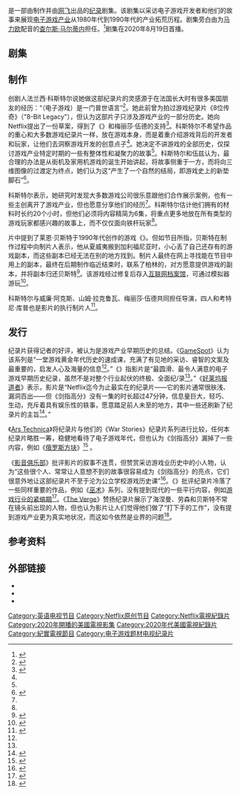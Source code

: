 {{noteTA
|G1=Games
|G2=IT
|G3=People
|1=zh-hans:剑指高分;zh-hk:爆機年代;zh-tw:高分得勝：電玩的黃金年代;
}}
{{Infobox television
| bgcolour             = 
| colour text          = 
| show_name            = 剑指高分
| original_name        = {{lang|en|''High Score ''}}
| image                = High Score title card.jpg
| genre                = {{Plainlist|
* [[纪录片|纪录片]]
}}
| creator              = 
| starring             = 
| theme_music_composer = 
| opentheme            = 
| composer             = 
| country              = 
| language             = 英语、日语
| num_seasons          = 1
| num_episodes         = 6
| list_episodes        = #剧集
| executive_producer   = {{Plainlist|
* 威廉·阿克斯（William Acks）
* 山姆·拉克鲁瓦（Sam LaCroix）
* 法兰西·科斯特尔（France Costrel）
* 梅丽莎·伍德（Melissa Wood）
* 考特尼·库普（Courtney Coupe）
}}
| producer             = 
| editor               = 
| location             = 
| cinematography       = 
| camera               = 
| runtime              = 37–47分钟
| company              = {{Plainlist|
* [[网飞|网飞]]
* {{le|Great Big Story|Great Big Story}}
}}
| distributor          = 
| network              = 网飞
| picture_format       = 
| audio_format         = 
| first_aired          = 2020年8月19日
| last_aired           = 
| website              = https://www.netflix.com/title/81019087
| website_title        = Official website
| production_website   = 
}}
{{作品名稱|name=''High Score''|hk=爆機年代|tw=高分得勝：電玩的黃金年代|cn=剑指高分|equiv-sg=cn}}是一部由{{le|Great Big Story|Great Big Story}}制作并由[[网飞|网飞]]出品的[[纪录片|纪录]]剧集。该剧集以采访电子游戏开发者和他们的故事来展现[[电子游戏产业|电子游戏产业]]从1980年代到1990年代的产业拓荒历程。剧集旁白由为[[马力欧_(角色)|马力欧]]配音的[[查尔斯·马尔蒂内|查尔斯·马尔蒂内]]担任。<ref name="gamespot review">{{cite web | url = https://www.gamespot.com/reviews/high-score-review-the-most-impressive-video-game-d/1900-6417528/ | title = High Score Review - The Most Impressive Video Game Documentary Yet | first = Steven | last = Petite | date = 2020-08-12 | accessdate = 2020-08-14 | work = GameSpot | archive-date = 2020-09-11 | archive-url = https://web.archive.org/web/20200911171803/https://www.gamespot.com/reviews/high-score-netflix-review-the-most-impressive-vide/1900-6417528/ | dead-url = no }}</ref>剧集在2020年8月19日首播。

== 剧集 ==
<onlyinclude>
{{Episode table|background = #B40000 |overall =|series =|title =|director =|writer =|airdate =|released = y|episodes =
{{Episode list
|EpisodeNumber		= 1
|EpisodeNumber2	= 1
|Title 		= 大起大落
|AltTitle 		= Boom & Bust
|DirectedBy		= 
|WrittenBy		= 
|OriginalAirDate	= {{Start date|2020|8|19}}
|ShortSummary		= 介绍[[街机|街机]]游戏及[[家用游戏机|家用游戏机]]于1970年代晚期到1980年代早期，截至[[1983年美国游戏业大萧条|1983年美国游戏业大萧条]]的{{tsl|en|Golden age of arcade video games|街机游戏黄金年代|早期发展}}。受访者包括《[[太空侵略者|太空侵略者]]》主创[[西角友宏|西角友宏]]、首届《太空侵略者》全美锦标赛冠军{{tsl|en|Rebecca Heineman|丽贝卡·海涅曼}}、{{tsl|en|General Computer Corporation|通用计算机公司}}街机游戏加速版发明者道格·麦克雷（Doug Macare）、史蒂夫·戈尔森（Steve Golson）和迈克·霍洛维兹（Mike Horowitz）、《[[吃豆人|吃豆人]]》主创[[岩谷彻|岩谷彻]]、[[雅达利|雅达利]]联合创办人[[诺兰·布什内尔|诺兰·布什内尔]]、[[Fairchild_Channel_F|Fairchild Channel F]][[ROM卡带|游戏卡带]]发明者{{tsl|en|Jerry Lawson (engineer)|杰瑞·劳森}}后裔凯伦与安德森，以及《[[E.T.外星人_(游戏)|E.T.外星人]]》开发者[[霍华德·斯科特·华沙|霍华德·斯科特·华沙]]。
|LineColor		= B40000
}}
{{Episode list
|EpisodeNumber		= 2
|EpisodeNumber2	= 2
|Title 		= 卷土重来
|AltTitle 		= Comeback Kid
|DirectedBy		= 
|WrittenBy		= 
|OriginalAirDate	= {{Start date|2020|8|19}}
|ShortSummary		= 介绍1983年大萧条后[[任天堂|任天堂]]凭借街机游戏《[[大金刚_(游戏)|大金刚]]》和[[红白机|红白机]]打入美国市场，利用1990年{{tsl|en|Nintendo World Championship|任天堂世界锦标赛}}进行宣传，推出任天堂游戏顾问（Nintendo Game Play Counselors）帮助遇到困难的玩家以及《[[任天堂力量|任天堂力量]]》的创刊。受访者包括多部[[任天堂電子遊戲系列列表|任天堂游戏]]的作曲[[田中宏和|田中宏和]]、协助推广红白机及《任天堂力量》的任天堂美国营销总监盖尔·蒂尔登（Gail Tilden）、任天堂世界锦标赛冠军杰夫·汉森（Jeff Hansen）、任天堂游戏顾问肖恩·布鲁姆（Shaun Bloom）、[[环球城市影业诉任天堂案|环球城市影业诉任天堂案]]中任天堂代表律师[[约翰·卡比|约翰·卡比]]。本集致敬了2019年去世的卡比。
|LineColor		= B40000
}}
{{Episode list
|EpisodeNumber		= 3
|EpisodeNumber2	= 3
|Title 		= 角色扮演玩家
|AltTitle 		= Role Player
|DirectedBy		= 
|WrittenBy		= 
|OriginalAirDate	= {{Start date|2020|8|19}}
|ShortSummary		= 介绍了[[冒险游戏|冒险游戏]]和[[电子角色扮演游戏|角色扮演游戏]]从最初的《[[巨洞冒险|巨洞冒险]]》等文字冒险游戏发展成《[[謎之屋|謎之屋]]》及《[[創世紀系列|创世纪]]》系列的[[冒险游戏|图像冒险游戏]]，再变成《[[最终幻想系列|最终幻想]]》系列等角色扮演游戏的历程。受访者包括《谜之屋》主创{{tsl|en|Roberta Williams|罗贝塔·威廉姆斯|罗贝塔}}和{{tsl|en|Ken Williams (game developer)|肯·威廉姆斯}}、《创世纪》主创[[理查·蓋瑞特|理查·蓋瑞特]]、《[[最终幻想_(游戏)|最终幻想]]》美工[[天野喜孝|天野喜孝]]和[[LGBT|LGBT]]题材角色扮演游戏开发者莱恩·贝斯特（Ryan Best）。
|LineColor		= B40000
}}
{{Episode list
|EpisodeNumber		= 4
|EpisodeNumber2	= 4
|Title 		= 这是一场战争
|AltTitle 		= This Is War
|DirectedBy		= 
|WrittenBy		= 
|OriginalAirDate	= {{Start date|2020|8|19}}
|ShortSummary		= 介绍了家用机战争。[[世嘉|世嘉]]利用[[Mega_Drive|世嘉创世纪]]配合《[[刺猬索尼克_(1991年游戏)|刺猬索尼克]]》和《{{tsl|en|John Madden Football (1990 video game)|勁爆美式足球 (1990年遊戲)|勁爆美式足球}}》，从销量层面在美国市场战胜人任天堂。受访者包括世嘉美国总裁{{tsl|en|Tom Kalinske|汤姆·卡林斯克}}、《索尼克》玩法设计[[安原廣和|安原廣和]]、索尼克美工[[大岛直人|大岛直人]]、1994年世嘉世界锦标赛冠军克里斯·唐（Chris Tang）、[[艺电|艺电]]创办人[[特里普·霍金斯|特里普·霍金斯]]、88版《{{tsl|en|John Madden Football (1988 video game)|勁爆美式足球 (1988年遊戲)|勁爆美式足球}}》制作人{{tsl|en|Joe Ybarra|乔·伊巴拉}}、将黑人足球引入《勁爆美式足球》的《[[Madden_NFL系列|Madden NFL]]》系列开发者{{tsl|en|Gordon Bellamy|戈登·贝拉米}}。
|LineColor		= B40000
}}
{{Episode list
|EpisodeNumber		= 5
|EpisodeNumber2	= 5
|Title 		= 开战！
|AltTitle 		= Fight!
|DirectedBy		= 
|WrittenBy		= 
|OriginalAirDate	= {{Start date|2020|8|19}}
|ShortSummary		=  介绍了《[[街頭霸王II_－世界勇士－|街頭霸王II －世界勇士－]]》和《[[真人快打_(1992年游戏)|真人快打]]》等[[格斗游戏|格斗游戏]]，两者塑造了现代[[电子竞技|电子竞技]]比赛的雏形。后来《真人快打》和《[[午夜陷阱|午夜陷阱]]》引起大量争议，引起{{tsl|en|1993 congressional hearings on video games|1993年美国国会电子游戏听证会|1993年美国国会举行听证会}}，促成[[娱乐软件分级委员会|娱乐软件分级委员会]]成立。受访者包括《街头霸王II》设计者{{tsl|en|Akira Nishitani|西谷亮}}和[[安田朗|安田朗]]、《真人快打》系列联合创始人{{tsl|en|John Tobias|约翰·托拜亚斯}}、1993年《[[街头霸王II_极速版|街头霸王II 极速版]]》冠军、中野贵博电子竞技队主理人中野贵大（Takahiro Nakano）和《午夜陷阱》主创吉姆·莱利（Jim Riley）。
|LineColor		= B40000
}}
{{Episode list
|EpisodeNumber		= 6
|EpisodeNumber2	= 6
|Title 		= 晋级
|AltTitle 		= Levelup
|DirectedBy		= 
|WrittenBy		= 
|OriginalAirDate	= {{Start date|2020|8|19}}
|ShortSummary		= 介绍1993年任天堂家用机游戏《[[星际火狐_(游戏)|星级火狐]]》及计算机正式从[[二维计算机图形|二维计算机图形]]向[[三维计算机图形|三维计算机图形]]过渡，以及[[Id_Software|Id Software]]游戏《[[毁灭战士_(1993年游戏)|毁灭战士]]》正式提出[[网络游戏|网络游戏]]概念。受访者包括《毁灭战士》主创[[约翰·罗梅洛|约翰·罗梅洛]]、《星际火狐》主创{{tsl|en|Dylan Cuthbert|迪伦·库斯伯特}} 及{{tsl|en|Giles Goddard (video game programmer)|吉尔斯·戈达德}}，以及[[诺兰·布什内尔|诺兰·布什内尔]]的最终回顾，包括《[[乓|乓]]》和《[[太空戰爭_(遊戲)|太空战争]]》的开发。
|LineColor		= B40000
}}
}}<onlyinclude>

==制作==
创剧人法兰西·科斯特尔说她做这部纪录片的灵感源于在法国长大时有很多美国朋友的经历：“（电子游戏）是一门普世语言”<ref name="ign">{{cite web | url = https://www.ign.com/articles/netflixs-high-score-exclusive-opening-credits-reveal-for-video-game-documentary | title = Netflix's ''High Score'': Exclusive Opening Credits Reveal for Video Game Documentary | first = David | last = Griffin | date = 2020-08-05 | accessdate = 2020-08-14 | work = IGN | archive-date = 2020-09-11 | archive-url = https://web.archive.org/web/20200911171804/https://www.ign.com/articles/netflixs-high-score-exclusive-opening-credits-reveal-for-video-game-documentary | dead-url = no }}</ref>。她此前曾为{{tsl|en|Great Big Story|Great Big Story}}拍过游戏纪录片《8位传奇》（"8-Bit Legacy"），但认为这部片子只涉及游戏产业的一部分历史。她向Netflix提出了一份草案，得到了《{{tsl|en|Dark Net (TV series)|暗网 (电视节目)|暗网}}》和梅丽莎·伍德的支持<ref name="fc">{{cite web | url = https://www.fastcompany.com/90540900/netflixs-high-score-is-as-immersive-and-engaging-as-the-video-games-that-inspired-it?partner=feedburner | title = Netflix’s ''High Score'' is as immersive and engaging as the video games that inspired it | first = Joe | last = Berkowitz | date = 2020-08-19 | accessdate = 2020-08-19 | work = Fast Company | archive-date = 2020-09-11 | archive-url = https://web.archive.org/web/20200911171804/https://www.fastcompany.com/90540900/netflixs-high-score-is-as-immersive-and-engaging-as-the-video-games-that-inspired-it?partner=feedburner | dead-url = no }}</ref>。科斯特尔不希望作品的重心和大多数游戏纪录片一样，放在游戏本身，而是着重介绍游戏背后的开发者和玩家，让他们去洞察游戏开发的创意点子<ref name="fc"/>。她决定不讲游戏的全部历史，仅探讨游戏产业特定时期的一些有整体性和凝聚力的故事<ref name="fc"/>。科斯特尔和伍兹认为，最合理的办法是从街机及家用机游戏的诞生开始讲起，将故事侧重于一方，而将向三维图像的过渡定为终点，她们认为这“产生了一个自然的结局，即游戏史上的新垫脚石”<ref name="venturebeat">{{cite web | url = https://venturebeat.com/2020/08/19/netflixs-high-score-tells-the-stories-of-gamings-golden-age/ | title = Netflix’s ''High Score'' tells the stories of gaming’s golden age | first = Mike | last = Minoitti | date = 2020-08-19 | accessdate = 2020-08-19 | work = Venture Beat | archive-date = 2020-09-11 | archive-url = https://web.archive.org/web/20200911171805/https://venturebeat.com/2020/08/19/netflixs-high-score-tells-the-stories-of-gamings-golden-age/ | dead-url = no }}</ref>。

科斯特尔表示，她研究时发现大多数游戏公司很乐意跟他们合作展示案例，也有一些主创离开了游戏产业，但也愿意分享他们的经历<ref name="venturebeat"/>。科斯特尔估计他们拥有的材料时长约20个小时，但他们必须将内容精简为6集，将重点更多地放在所有类型的游戏玩家都感兴趣的故事上，而不仅仅面向铁杆玩家<ref name="venturebeat"/>。

片中提到了莱恩·贝斯特于1990年代创作的游戏《{{tsl|en|GayBlade|GayBlade}}》。但如节目所指，贝斯特在制作过程中向制片人表示，他从夏威夷搬到加利福尼亚时，小心丢了自己还存有的游戏副本，而这些副本已经无法在别的地方找到。制片人最终在网上寻找能在节目中用上的副本，最终在后期制作临近结束时，联系了柏林的{{tsl|en|Schwules Museum|同性恋博物馆}}，对方愿意提供游戏的副本，并将副本归还贝斯特<ref>{{cite news |url=https://www.inverse.com/entertainment/netflix-high-score-video-game-series-preview |title=Netflix's ''High Score'' Reveals the Forgotten Heroes of Video Games |first=Eric |last=Francisco |work=Inverse |date=2020-08-19 |accessdate=2020-08-19 |archive-date=2020-09-11 |archive-url=https://web.archive.org/web/20200911171818/https://www.inverse.com/entertainment/netflix-high-score-video-game-series-preview |dead-url=no }}</ref>。该游戏经过修复后存入[[互联网档案馆|互联网档案馆]]，可通过模拟器游玩<ref>{{cite web |url=https://www.pcgamesn.com/gayblade/high-score-netflix |title=''GayBlade'', the lost RPG from Netflix’s ''High Score'', is now downloadable on Archive.org |first=Dustin |last=Bailey |date=2020-08-25 |accessdate=2020-08-25 |work=PCGamesN |archive-date=2020-08-27 |archive-url=https://web.archive.org/web/20200827105803/https://www.pcgamesn.com/gayblade/high-score-netflix |dead-url=no }}</ref>。

科斯特尔与威廉·阿克斯、山姆·拉克鲁瓦、梅丽莎·伍德共同担任导演，四人和考特尼·库普也是影片的执行制片人<ref name="slashfilm review">{{cite web |url=https://www.slashfilm.com/netflix-high-score-review/ |title=Netflix’s ''High Score'' Doc Series Recalls Video Game History and Shines a Light on Lesser Known Pioneers and Players |first=Ethan |last=Anderton |work=Slashfilm |date=2020-08-12 |accessdate=2020-08-14 |archive-date=2020-09-11 |archive-url=https://web.archive.org/web/20200911171829/https://www.slashfilm.com/netflix-high-score-review/ |dead-url=no }}</ref>。

==发行==
纪录片获得记者的好评，被认为是游戏产业早期历史的总结。《[[GameSpot|GameSpot]]》认为该系列是“一堂游戏黄金年代历史的速成课，充满了有见地的采访、睿智的文案及最重要的，启发人心及海量的信息<ref name="gamespot review"/>。”《{{tsl|en|Slash Film|Slash Film}}》指影片是“最圆滑、最令人满意的电子游戏早期历史纪录，虽然不是对整个行业起伏的终极、全面纪/录<ref name="slashfilm review"/>。”《[[好莱坞报道者|好莱坞报道者]]》表示，影片是“Netflix迄今为止最实在的纪录片——它的影片通常很肤浅、漏洞百出——但《剑指高分》没有一集的时长超过47分钟，信息量巨大，轻巧、生动，充斥着具有娱乐性的轶事，愿意踏足前人未至的地方，其中一些还刷新了纪录片的主旨<ref>{{cite web |url=https://www.hollywoodreporter.com/news/high-score-tv-review |title=''High Score'': TV Review |first=Daniel |last=Fienberg |date=2020-08-19 |accessdate=2020-08-19 |work=The Hollywood Reporter |archive-date=2020-09-11 |archive-url=https://web.archive.org/web/20200911171834/https://www.hollywoodreporter.com/news/high-score-tv-review |dead-url=no }}</ref>。”

《[[Ars_Technica|Ars Technica]]》将纪录片与他们的《War Stories》纪录片系列进行比较，任何本纪录片略胜一筹，稳健地看待了电子游戏年代，但也认为《剑指高分》漏掉了一些内容，例如《[[俄罗斯方块|俄罗斯方块]]》<ref name="arstech review">{{cite web |url=https://arstechnica.com/gaming/2020/08/high-score-on-netflix-talks-to-game-industry-legends-for-a-solid-series/ |title=''High Score'' review: Netflix’s story of gaming’s “golden age” is honestly solid |first=Sam |last=Machkovech |date=2020-08-12 |accessdate=2020-08-14 |work=Ars Technica |archive-date=2020-08-12 |archive-url=https://web.archive.org/web/20200812194127/https://arstechnica.com/gaming/2020/08/high-score-on-netflix-talks-to-game-industry-legends-for-a-solid-series/ |dead-url=no }}</ref> 。

《[[影音俱乐部|影音俱乐部]]》批评影片的叙事不连贯，但赞赏采访游戏业历史中的小人物，认为“这些很个人、常常让人意想不到的故事很容易成为《剑指高分》的亮点，它们很意外地让这部纪录片不至于沦为公立学校游戏历史课”<ref>{{cite web |url=https://tv.avclub.com/netflix-s-high-score-can-t-settle-on-which-history-of-v-1844640563 |title=Netflix’s ''High Score'' can’t settle on which history of video games it wants to tell |first=Sam |last=Barsanti |date=2020-08-12 |accessdate=2020-08-14 |work=The A.V. Club |archive-date=2020-09-11 |archive-url=https://web.archive.org/web/20200911171832/https://tv.avclub.com/netflix-s-high-score-can-t-settle-on-which-history-of-v-1844640563 |dead-url=no }}</ref>。《{{tsl|en|Slate (magazine)|Slate (杂志)|Slate}}》批评纪录片冷落了一些同样重要的作品，例如《[[巫术系列|巫术]]》系列，没有提到现代的一些平行内容，例如[[游戏开发者|游戏行业的紧缩期]]<ref>{{cite news |last1=Frisch |first1=Benjamin |title=Netflix’s New Doc Is Like ''The Last Dance'' for Gamers |url=https://slate.com/culture/2020/08/high-score-review-netflix-video-games-documentary.html |accessdate=2020-08-20 |work=Slate |date=2020-08-18 |archive-date=2020-08-20 |archive-url=https://web.archive.org/web/20200820001734/https://slate.com/culture/2020/08/high-score-review-netflix-video-games-documentary.html |dead-url=no }}</ref>。《[[The_Verge|The Verge]]》赞扬纪录片展示了海涅曼、劳森和贝斯特不常在镜头前出现的人物，但也认为影片让人们觉得他们做了“打下手的工作”，没有提到游戏产业更为真实地状况，而这如今依然是业界的问题<ref>{{cite web |url=https://www.theverge.com/21400844/high-score-netflix-review-video-games |title=Netflix’s ''High Score'' proves we need a better history of video games |first=Joshua |last=Rivera |date=2020-08-25 |accessdate=2020-08-25 |work=The Verge |archive-date=2020-08-25 |archive-url=https://web.archive.org/web/20200825173829/https://www.theverge.com/21400844/high-score-netflix-review-video-games |dead-url=no }}</ref>。

== 参考资料 ==
{{reflist}}

== 外部链接 ==
* {{Official|https://www.netflix.com/title/81019087}}
* {{IMDb title|12759400}}
* {{Douban|35162178}}

{{Netflix current}}

{{DEFAULTSORT:High Score}}
[[Category:英语电视节目|Category:英语电视节目]]
[[Category:Netflix原创节目|Category:Netflix原创节目]]
[[Category:Netflix電視紀錄片|Category:Netflix電視紀錄片]]
[[Category:2020年開播的美國電視影集|Category:2020年開播的美國電視影集]]
[[Category:2020年代美國電視紀錄片|Category:2020年代美國電視紀錄片]]
[[Category:紀實電視節目|Category:紀實電視節目]]
[[Category:电子游戏题材电视纪录片|Category:电子游戏题材电视纪录片]]